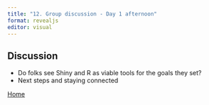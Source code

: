 ```yaml
---
title: "12. Group discussion - Day 1 afternoon"
format: revealjs
editor: visual
---
```


## Discussion

-   Do folks see Shiny and R as viable tools for the goals they set?
-   Next steps and staying connected 


::: footer
[Home](https://leahcrowe.github.io/Shiny_SMM22_workshop/)
:::
